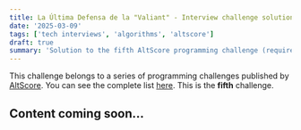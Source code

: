 ```yaml
---
title: La Última Defensa de la "Valiant" - Interview challenge solution
date: '2025-03-09'
tags: ['tech interviews', 'algorithms', 'altscore']
draft: true
summary: 'Solution to the fifth AltScore programming challenge (requires 300 points to unlock)'
---
```


This challenge belongs to a series of programming challenges published by [AltScore](https://www.altscore.ai/).
You can see the complete list [here](/blog/altscore-makers-challenge/0-reto-altscore). This is the **fifth** challenge.

## Content coming soon... 